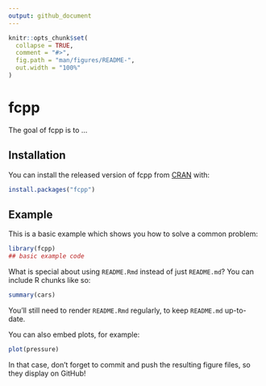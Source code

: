 ```yaml
---
output: github_document
---
```


<!-- README.md is generated from README.Rmd. Please edit that file -->

```r
knitr::opts_chunk$set(
  collapse = TRUE,
  comment = "#>",
  fig.path = "man/figures/README-",
  out.width = "100%"
)
```

# fcpp

<!-- badges: start -->
<!-- badges: end -->

The goal of fcpp is to ...

## Installation

You can install the released version of fcpp from [CRAN](https://CRAN.R-project.org) with:

``` r
install.packages("fcpp")
```

## Example

This is a basic example which shows you how to solve a common problem:

```r
library(fcpp)
## basic example code
```

What is special about using `README.Rmd` instead of just `README.md`? You can include R chunks like so:

```r
summary(cars)
```

You'll still need to render `README.Rmd` regularly, to keep `README.md` up-to-date.

You can also embed plots, for example:

```r
plot(pressure)
```

In that case, don't forget to commit and push the resulting figure files, so they display on GitHub!
